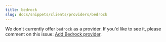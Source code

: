 ```yaml
---
title: bedrock
slug: docs/snippets/clients/providers/bedrock
---
```



We don't currently offer `bedrock` as a provider. If you'd like to see it, please comment on this issue: [Add Bedrock provider](https://github.com/BoundaryML/baml/issues/707).

